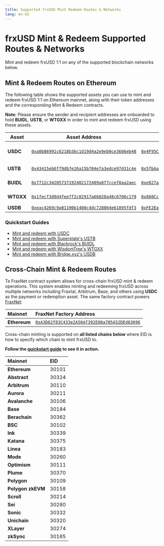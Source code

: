 ```yaml
---
title: Supported frxUSD Mint Redeem Routes & Networks
lang: en-US
---
```


# frxUSD Mint & Redeem Supported Routes & Networks

Mint and redeem frxUSD 1:1 on any of the supported blockchain networks below.

## Mint & Redeem Routes on Ethereum

The following table shows the supported assets you can use to mint and redeem frxUSD 1:1 on Ethereum mainnet, along with their token addresses and the corresponding Mint & Redeem contracts.

**Note:** Please ensure the sender and recipient addresses are onboarded to hold **BUIDL**, **USTB**, or **WTGXX** in order to mint and redeem frxUSD using these assets.

| Asset     | Asset Address                                                                                                           | Mint & Redeem Contract                                                                                                  | Issuer                      |
| --------- | ----------------------------------------------------------------------------------------------------------------------- | ----------------------------------------------------------------------------------------------------------------------- | --------------------------- |
| **USDC**  | [`0xa0b86991c6218b36c1d19d4a2e9eb0ce3606eb48`](https://etherscan.io/address/0xa0b86991c6218b36c1d19d4a2e9eb0ce3606eb48) | [`0x4F95C5bA0C7c69FB2f9340E190cCeE890B3bd87c`](https://etherscan.io/address/0x4F95C5bA0C7c69FB2f9340E190cCeE890B3bd87c) | Circle Internet Group, Inc. |
| **USTB**  | [`0x43415eb6ff9db7e26a15b704e7a3edce97d31c4e`](https://etherscan.io/address/0x43415eb6ff9db7e26a15b704e7a3edce97d31c4e) | [`0x5fbAa3A3B489199338fbD85F7E3D444dc0504F33`](https://etherscan.io/address/0x5fbAa3A3B489199338fbD85F7E3D444dc0504F33) | Superstate Inc.             |
| **BUIDL** | [`0x7712c34205737192402172409a8f7ccef8aa2aec`](https://etherscan.io/address/0x7712c34205737192402172409a8f7ccef8aa2aec) | [`0xe827abf9f462ac4f147753d86bc5f91e186e4e9c`](https://etherscan.io/address/0xe827abf9f462ac4f147753d86bc5f91e186e4e9c) | BlackRock, Inc.             |
| **WTGXX** | [`0x1fecf3d9d4fee7f2c02917a66028a48c6706c179`](https://etherscan.io/address/0x1fecf3d9d4fee7f2c02917a66028a48c6706c179) | [`0x860Cc723935FC9A15fF8b1A94237a711DFeF7857`](https://etherscan.io/address/0x860Cc723935FC9A15fF8b1A94237a711DFeF7857) | WisdomTree, Inc.            |
| **USDB**  | [`0xeac4269c9a01190b1400c4dc728864e61895fdf3`](https://etherscan.io/address/0x4300000000000000000000000000000000000003) | [`0xFE2Ea8dE262d956e852F12DE108fda57171a0a29`](https://etherscan.io/address/0xFE2Ea8dE262d956e852F12DE108fda57171a0a29) | Bridge.xyz                  |

### Quickstart Guides

- [Mint and redeem with USDC](/frxusd/mint-and-redeem-quickstarts/usdc)
- [Mint and redeem with Superstate's USTB](/frxusd/mint-and-redeem-quickstarts/ustb)
- [Mint and redeem with Blackrock's BUIDL](/frxusd/mint-and-redeem-quickstarts/buidl)
- [Mint and redeem with WisdomTree's WTGXX](/frxusd/mint-and-redeem-quickstarts/wtgxx)
- [Mint and redeem with Bridge.xyz's USDB](/frxusd/mint-and-redeem-quickstarts/usdb)

## Cross-Chain Mint & Redeem Routes

Te FraxNet contract system allows for cross-chain frxUSD mint & redeem operations. This system enables minting and redeeming frxUSD across multiple networks including Fraxtal, Arbitrum, Base, and others using **USDC** as the payment or redemption asset. The same factory contract powers [FraxNet](https://net.frax.com):

| **Mainnet**  | **FraxNet Factory Address**                                                                                             |
| :----------- | :---------------------------------------------------------------------------------------------------------------------- |
| **Ethereum** | [`0xA3D62f83C433e2A56Af392E08a705A52DEd63696`](https://etherscan.io/address/0xA3D62f83C433e2A56Af392E08a705A52DEd63696) |

Cross-chain minting is supported on **all listed chains below** where EID is how to specify which chain to mint frxUSD to.

**Follow the [quickstart guide](/frxusd/cross-chain-mint-and-redeem-quickstart) to see it in action.**

| **Mainnet**       | **EID** |
| :---------------- | :------ |
| **Ethereum**      | 30101   |
| **Abstract**      | 30324   |
| **Arbitrum**      | 30110   |
| **Aurora**        | 30211   |
| **Avalanche**     | 30106   |
| **Base**          | 30184   |
| **Berachain**     | 30362   |
| **BSC**           | 30102   |
| **Ink**           | 30339   |
| **Katana**        | 30375   |
| **Linea**         | 30183   |
| **Mode**          | 30260   |
| **Optimism**      | 30111   |
| **Plume**         | 30370   |
| **Polygon**       | 30109   |
| **Polygon zkEVM** | 30158   |
| **Scroll**        | 30214   |
| **Sei**           | 30280   |
| **Sonic**         | 30332   |
| **Unichain**      | 30320   |
| **XLayer**        | 30274   |
| **zkSync**        | 30165   |
